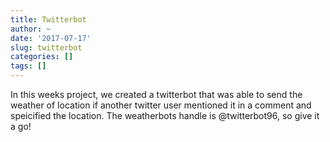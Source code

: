 ```yaml
---
title: Twitterbot
author: ~
date: '2017-07-17'
slug: twitterbot
categories: []
tags: []
---
```


In this weeks project, we created a twitterbot that was able to send the weather of location if another twitter user mentioned it in a comment and speicified the location. The weatherbots handle is @twitterbot96, so give it a go!
